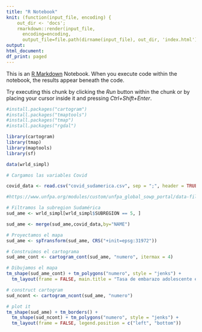 ```yaml
---
title: "R Notebook"
knit: (function(input_file, encoding) {
    out_dir <- 'docs';
    rmarkdown::render(input_file,
      encoding=encoding,
      output_file=file.path(dirname(input_file), out_dir, 'index.html'))})
output:
html_document:
df_print: paged
---
```


This is an [R Markdown](http://rmarkdown.rstudio.com) Notebook. When you execute code within the notebook, the results appear beneath the code. 

Try executing this chunk by clicking the *Run* button within the chunk or by placing your cursor inside it and pressing *Ctrl+Shift+Enter*. 

```r
#install.packages("cartogram")
#install.packages("tmaptools")
#install.packages("tmap")
#install.packages("rgdal")

```

```r
library(cartogram)
library(tmap)
library(maptools)
library(sf)
```

```r
data(wrld_simpl)
```

```r
# Cargamos las variables Covid

covid_data <- read.csv("covid_sudamerica.csv", sep = ";", header = TRUE)

#https://www.unfpa.org/modules/custom/unfpa_global_sowp_portal/data-file/SWOP-Data-2022.xlsx
```

```r
# Filtramos la subregion Sudamérica
sud_ame <- wrld_simpl[wrld_simpl$SUBREGION == 5, ]
```

```r
sud_ame <- merge(sud_ame,covid_data,by="NAME")
```

```r
                                                                               
# Proyectamos el mapa                                   
sud_ame <- spTransform(sud_ame, CRS("+init=epsg:31972"))

# Construimos el cartograma
sud_ame_cont <- cartogram_cont(sud_ame, "numero", itermax = 4)

# Dibujamos el mapa
tm_shape(sud_ame_cont) + tm_polygons("numero", style = "jenks") +
  tm_layout(frame = FALSE, main.title = "Tasa de embarazo adolescente en Sudamérica", legend.position = c("left", "bottom"), main.title.size= 1)
```

```r
# construct cartogram
sud_ncont <- cartogram_ncont(sud_ame, "numero")

# plot it
tm_shape(sud_ame) + tm_borders() +
  tm_shape(sud_ncont) + tm_polygons("numero", style = "jenks") +
  tm_layout(frame = FALSE, legend.position = c("left", "bottom"))
```

